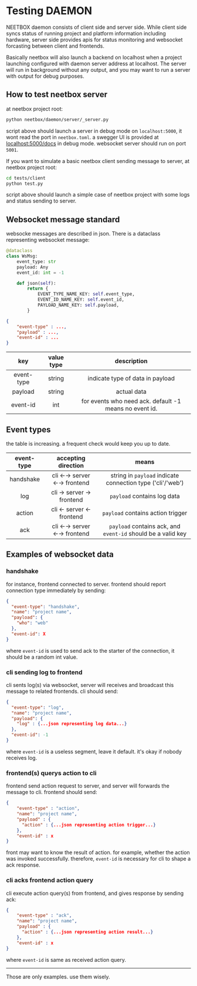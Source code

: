 # Testing DAEMON

NEETBOX daemon consists of client side and server side. While client side syncs status of running project and platform information including hardware, server side provides apis for status monitoring and websocket forcasting between client and frontends.

Basically neetbox will also launch a backend on localhost when a project launching configured with daemon server address at localhost. The server will run in background without any output, and you may want to run a server with output for debug purposes.

## How to test neetbox server

at neetbox project root:

```bash
python neetbox/daemon/server/_server.py
```

script above should launch a server in debug mode on `localhost:5000`, it wont read the port in `neetbox.toml`. a swegger UI is provided at [localhost:5000/docs](http://127.0.0.1:5000/docs) in debug mode. websocket server should run on port `5001`.

If you want to simulate a basic neetbox client sending message to server, at neetbox project root:
```bash
cd tests/client
python test.py
```
script above should launch a simple case of neetbox project with some logs and status sending to server.

## Websocket message standard

websocke messages are described in json. There is a dataclass representing websocket message:

```python
@dataclass
class WsMsg:
    event_type: str
    payload: Any
    event_id: int = -1

    def json(self):
        return {
            EVENT_TYPE_NAME_KEY: self.event_type,
            EVENT_ID_NAME_KEY: self.event_id,
            PAYLOAD_NAME_KEY: self.payload,
        }
```

```json
{
    "event-type" : ...,
    "payload" : ...,
    "event-id" : ...
}
```

|    key     | value type |                      description                       |
| :--------: | :--------: | :----------------------------------------------------: |
| event-type |   string   |            indicate type of data in payload            |
|  payload   |   string   |                      actual data                       |
|  event-id  |    int     | for events who need ack. default -1 means no event id. |

## Event types

the table is increasing. a frequent check would keep you up to date.

| event-type |      accepting direction      |                            means                             |
| :--------: | :---------------------------: | :----------------------------------------------------------: |
| handshake  | cli ←→ server ←→ frontend |  string in `payload` indicate connection type ('cli'/'web')  |
|    log     |   cli → server → frontend   |                 `payload` contains log data                  |
|   action   |   cli ← server ← frontend   |              `payload` contains action trigger               |
|    ack     | cli ←→ server ←→ frontend | `payload` contains ack, and `event-id` should be a valid key |

## Examples of websocket data

### handshake

for instance, frontend connected to server. frontend should report connection type immediately by sending:

```json
{
  "event-type": "handshake",
  "name": "project name",
  "payload": {
    "who": "web"
  },
  "event-id": X
}
```

where `event-id` is used to send ack to the starter of the connection, it should be a random int value.

### cli sending log to frontend

cli sents log(s) via websocket, server will receives and broadcast this message to related frontends. cli should send:

```json
{
  "event-type": "log",
  "name": "project name",
  "payload": {
    "log" : {...json representing log data...}
  },
  "event-id": -1
}
```

where `event-id` is a useless segment, leave it default. it's okay if nobody receives log.

### frontend(s) querys action to cli

frontend send action request to server, and server will forwards the message to cli. frontend should send:

```json
{
    "event-type" : "action",
    "name": "project name",
    "payload" : {
      "action" : {...json representing action trigger...}
    },
    "event-id" : x
}
```

front may want to know the result of action. for example, whether the action was invoked successfully. therefore, `event-id` is necessary for cli to shape a ack response.

### cli acks frontend action query

cli execute action query(s) from frontend, and gives response by sending ack:

```json
{
    "event-type" : "ack",
    "name": "project name",
    "payload" : {
      "action" : {...json representing action result...}
    },
    "event-id" : x
}
```

where `event-id` is same as received action query.

---

Those are only examples. use them wisely.
